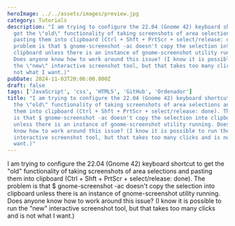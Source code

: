 ```yaml
---
heroImage: ../../assets/images/preview.jpg
category: Tutorials
description: "I am trying to configure the 22.04 (Gnome 42) keyboard shortcut to
  get the \"old\" functionality of taking screenshots of area selections and
  pasting them into clipboard (Ctrl + Shft + PrtScr + select/release: done). The
  problem is that $ gnome-screenshot -ac doesn't copy the selection into
  clipboard unless there is an instance of gnome-screenshot utility running.
  Does anyone know how to work around this issue? (I know it is possible to run
  the \"new\" interactive screenshot tool, but that takes too many clicks and is
  not what I want.)"
pubDate: 2024-11-03T20:06:00.000Z
draft: false
tags: ['JavaScript', 'css', 'HTML5', 'GitHub', 'Ordenador']
title: "I am trying to configure the 22.04 (Gnome 42) keyboard shortcut to get
  the \"old\" functionality of taking screenshots of area selections and pasting
  them into clipboard (Ctrl + Shft + PrtScr + select/release: done). The problem
  is that $ gnome-screenshot -ac doesn't copy the selection into clipboard
  unless there is an instance of gnome-screenshot utility running. Does anyone
  know how to work around this issue? (I know it is possible to run the \"new\"
  interactive screenshot tool, but that takes too many clicks and is not what I
  want.)"
---
```

I am trying to configure the 22.04 (Gnome 42) keyboard shortcut to get the "old" functionality of taking screenshots of area selections and pasting them into clipboard (Ctrl + Shft + PrtScr + select/release: done). The problem is that $ gnome-screenshot -ac doesn't copy the selection into clipboard unless there is an instance of gnome-screenshot utility running. Does anyone know how to work around this issue? (I know it is possible to run the "new" interactive screenshot tool, but that takes too many clicks and is not what I want.)
